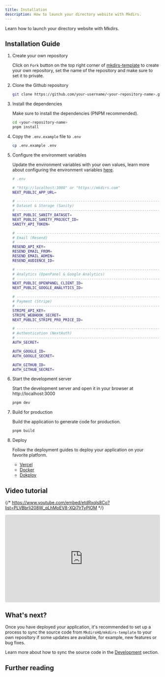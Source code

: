 ```yaml
---
title: Installation
description: How to launch your directory website with Mkdirs.
---
```



Learn how to launch your directory website with Mkdirs.

## Installation Guide

<Steps>

1. Create your own repository

   Click on `Fork` button on the top right corner of [mkdirs-template](https://github.com/MkdirsHQ/mkdirs-template) to create your own repository, set the name of the repository and make sure to set it to private.

2. Clone the Github repository

   ```bash
   git clone https://github.com/your-username/<your-repository-name>.git
   ```

3. Install the dependencies

   Make sure to install the dependencies (PNPM recommended).

   ```bash
   cd <your-repository-name>
   pnpm install
   ```

4. Copy the `.env.example` file to `.env`

   ```bash
   cp .env.example .env
   ```

5. Configure the environment variables

   Update the environment variables with your own values, learn more about configuring the environment variables [here](/configuration/sanity/).

   ```bash
   # .env

   # "http://localhost:3000" or "https://mkdirs.com"
   NEXT_PUBLIC_APP_URL=

   # -----------------------------------------------------------------------------
   # Dataset & Storage (Sanity)
   # -----------------------------------------------------------------------------
   NEXT_PUBLIC_SANITY_DATASET=
   NEXT_PUBLIC_SANITY_PROJECT_ID=
   SANITY_API_TOKEN=

   # -----------------------------------------------------------------------------
   # Email (Resend)
   # -----------------------------------------------------------------------------
   RESEND_API_KEY=
   RESEND_EMAIL_FROM=
   RESEND_EMAIL_ADMIN=
   RESEND_AUDIENCE_ID=

   # -----------------------------------------------------------------------------
   # Analytics (OpenPanel & Google Analytics)
   # -----------------------------------------------------------------------------
   NEXT_PUBLIC_OPENPANEL_CLIENT_ID=
   NEXT_PUBLIC_GOOGLE_ANALYTICS_ID=

   # -----------------------------------------------------------------------------
   # Payment (Stripe)
   # -----------------------------------------------------------------------------
   STRIPE_API_KEY=
   STRIPE_WEBHOOK_SECRET=
   NEXT_PUBLIC_STRIPE_PRO_PRICE_ID=

   # -----------------------------------------------------------------------------
   # Authentication (NextAuth)
   # -----------------------------------------------------------------------------
   AUTH_SECRET=

   AUTH_GOOGLE_ID=
   AUTH_GOOGLE_SECRET=

   AUTH_GITHUB_ID=
   AUTH_GITHUB_SECRET=
   ```

6. Start the development server

   Start the development server and open it in your browser at http://localhost:3000

   ```bash
   pnpm dev
   ```

7. Build for production

   Build the application to generate code for production.

   ```bash
   pnpm build
   ```

8. Deploy

   Follow the deployment guides to deploy your application on your favorite platform.
   
   - [Vercel](/deployment/vercel)
   - [Docker](/deployment/docker)
   - [Dokploy](/deployment/dokploy)

</Steps>

## Video tutorial

{/* https://www.youtube.com/embed/etdRxqls8Co?list=PLVBbrIi208W_qLhMoEV8-XQi7lrTyPlOM */}
<div style="position: relative; padding-bottom: 56.25%; height: 0; overflow: hidden;">
  <iframe
    style="position: absolute; top: 0; left: 0; width: 100%; height: 100%;"
    src="https://www.youtube.com/embed/etdRxqls8Co?list=PLVBbrIi208W_qLhMoEV8-XQi7lrTyPlOM" 
    title="【All in One】Launch a directory in 30 mins with Mkdirs template" 
    frameborder="0" 
    allow="accelerometer; autoplay; clipboard-write; encrypted-media; gyroscope; picture-in-picture; web-share" 
    referrerpolicy="strict-origin-when-cross-origin" 
    allowfullscreen
  ></iframe>
</div>

## What's next?

Once you have deployed your application, it's recommended to set up a process to sync the source code from `MkdirsHQ/mkdirs-template` to your own repository if some updates are available, for example, new features or bug fixes.

Learn more about how to sync the source code in the [Development](/guide/develop) section.


## Further reading

<LinkCard title="Configuration" href="/configuration/sanity/" description="Learn how to configure the environment variables" />
